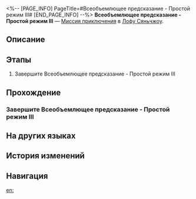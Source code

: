 <%-- [PAGE_INFO]
PageTitle=#Всеобъемлющее предсказание - Простой режим III#
[END_PAGE_INFO] --%>
{{Дополнить|Диалоги.}}
{{Миссия Инфобокс
|id              = 8025224
|Название        = 
|Изображение     = Миссия Всеобъемлющее предсказание - Простой режим III.png
|Тип             = Миссия приключения
|Событие         = 
|Глава           = 
|Условия         = 
|Персонажи       = Первопроходец
|СтартЛокация    = [[Лофу Сяньчжоу]] — [[Комиссия по предсказаниям]]
|Мир             = Лофу Сяньчжоу
|Предыдущая      = 
|Следующая       = 
|Награды         = 
}}
'''Всеобъемлющее предсказание - Простой режим III''' — [[Миссия приключения]] в [[Лофу Сяньчжоу]].

==Описание==
{{Описание|<!--официальное описание из Перекрёстка судеб-->}}

==Этапы==
# Завершите Всеобъемлющее предсказание - Простой режим III

==Прохождение==
{{Дополнить}}

===Завершите Всеобъемлющее предсказание - Простой режим III===
{{Описание миссии|тип=Миссия приключения|локация=Комиссия по предсказаниям|Завершите Всеобъемлющее предсказание - Простой режим III}}
{{Диалог Начало}}

{{Диалог Конец}}

==На других языках==
{{На других языках
|en   = Mutare Magnus Easy Mode III
|zhs  = 「大衍万象」简单模式III
|zht  = 「大衍萬象」簡單模式III
|ja   = 「大衍万象」難易度・簡単III
|ko   = 「대연만상」 쉬움 모드 III
|es   = Mutare Magnus: modo fácil&nbsp;III
|fr   = Mode facile III de Mutare Magnus
|ru   = Всеобъемлющее предсказание - Простой режим III
|th   = Mutare Magnus โหมดง่าย III
|vi   = "Vạn Tượng Tối Thượng" Chế Độ Dễ III
|de   = Allumfassende Weissagung – Leichter Modus III
|id   = "Mutare Magnus" Mode Gampang III
|pt   = Mutare Magnus - Modo Fácil II
}}

==История изменений==
{{История изменений|3.5}}

==Навигация==
{{Миссия приключения Навбокс|Глава }}

[[en:]]
